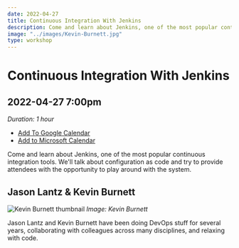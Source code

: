 ```yaml
---
date: 2022-04-27
title: Continuous Integration With Jenkins
description: Come and learn about Jenkins, one of the most popular continuous integration tools. We'll talk about configuration as code and try to provide attendees with the opportunity to play around with the system.
image: "../images/Kevin-Burnett.jpg"
type: workshop
---
```


# Continuous Integration With Jenkins

## 2022-04-27 7:00pm

_Duration: 1 hour_

- [Add To Google Calendar](https://calendar.google.com/calendar/render?action=TEMPLATE&dates=20220428T020000Z%2F20220428T030000Z&details=In%20this%20session%2C%20you%27ll%20learn%20about%20Jenkins%2C%20one%20of%20the%20most%20popular%20continuous%20integration%20tools.%20We%27ll%20talk%20about%20configuration%20as%20code%20and%20try%20to%20provide%20attendees%20with%20the%20opportunity%20to%20play%20around%20with%20the%20system.&location=http%3A%2F%2Flovelace-labs.adadev.org&text=Jenkins%20and%20Continuous%20Integration%20with%20Jason%20Lantz%20and%20Kevin%20Burnett)
- [Add to Microsoft Calendar](https://outlook.live.com/calendar/0/deeplink/compose?allday=false&body=In%20this%20session%2C%20you%27ll%20learn%20about%20Jenkins%2C%20one%20of%20the%20most%20popular%20continuous%20integration%20tools.%20We%27ll%20talk%20about%20configuration%20as%20code%20and%20try%20to%20provide%20attendees%20with%20the%20opportunity%20to%20play%20around%20with%20the%20system.&enddt=2022-04-28T03%3A00%3A00%2B00%3A00&location=http%3A%2F%2Flovelace-labs.adadev.org&path=%2Fcalendar%2Faction%2Fcompose&rru=addevent&startdt=2022-04-28T02%3A00%3A00%2B00%3A00&subject=Jenkins%20and%20Continuous%20Integration%20with%20Jason%20Lantz%20and%20Kevin%20Burnett)

Come and learn about Jenkins, one of the most popular continuous integration tools. We'll talk about configuration as code and try to provide attendees with the opportunity to play around with the system.

## Jason Lantz & Kevin Burnett

![Kevin Burnett thumbnail](../images/Kevin-Burnett-thumbnail.jpg)
_Image: Kevin Burnett_

Jason Lantz and Kevin Burnett have been doing DevOps stuff for several years, collaborating with colleagues across many disciplines, and relaxing with code.
